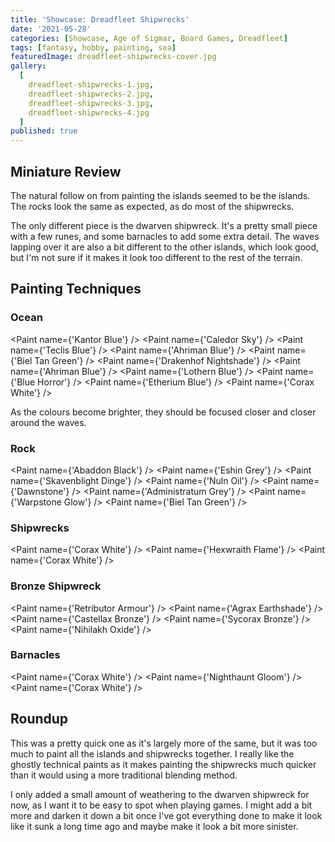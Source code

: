 ```yaml
---
title: 'Showcase: Dreadfleet Shipwrecks'
date: '2021-05-28'
categories: [Showcase, Age of Sigmar, Board Games, Dreadfleet]
tags: [fantasy, hobby, painting, sea]
featuredImage: dreadfleet-shipwrecks-cover.jpg
gallery:
  [
    dreadfleet-shipwrecks-1.jpg,
    dreadfleet-shipwrecks-2.jpg,
    dreadfleet-shipwrecks-3.jpg,
    dreadfleet-shipwrecks-4.jpg
  ]
published: true
---
```


## Miniature Review

The natural follow on from painting the islands seemed to be the islands. The rocks look the same as expected, as do
most of the shipwrecks.

The only different piece is the dwarven shipwreck. It's a pretty small piece with a few runes, and some barnacles to
add some extra detail. The waves lapping over it are also a bit different to the other islands, which look good, but I'm
not sure if it makes it look too different to the rest of the terrain.

## Painting Techniques

### Ocean
<Paint name={'Kantor Blue'} />
<Paint name={'Caledor Sky'} />
<Paint name={'Teclis Blue'} />
<Paint name={'Ahriman Blue'} />
<Paint name={'Biel Tan Green'} />
<Paint name={'Drakenhof Nightshade'} />
<Paint name={'Ahriman Blue'} />
<Paint name={'Lothern Blue'} />
<Paint name={'Blue Horror'} />
<Paint name={'Etherium Blue'} />
<Paint name={'Corax White'} />

As the colours become brighter, they should be focused closer and closer around the waves.

### Rock
<Paint name={'Abaddon Black'} />
<Paint name={'Eshin Grey'} />
<Paint name={'Skavenblight Dinge'} />
<Paint name={'Nuln Oil'} />
<Paint name={'Dawnstone'} />
<Paint name={'Administratum Grey'} />
<Paint name={'Warpstone Glow'} />
<Paint name={'Biel Tan Green'} />

### Shipwrecks
<Paint name={'Corax White'} />
<Paint name={'Hexwraith Flame'} />
<Paint name={'Corax White'} />

### Bronze Shipwreck
<Paint name={'Retributor Armour'} />
<Paint name={'Agrax Earthshade'} />
<Paint name={'Castellax Bronze'} />
<Paint name={'Sycorax Bronze'} />
<Paint name={'Nihilakh Oxide'} />

### Barnacles
<Paint name={'Corax White'} />
<Paint name={'Nighthaunt Gloom'} />
<Paint name={'Corax White'} />

## Roundup

This was a pretty quick one as it's largely more of the same, but it was too much to paint all the islands and
shipwrecks together. I really like the ghostly technical paints as it makes painting the shipwrecks much quicker than
it would using a more traditional blending method.

I only added a small amount of weathering to the dwarven shipwreck for now, as I want it to be easy to spot when
playing games. I might add a bit more and darken it down a bit once I've got everything done to make it look like it
sunk a long time ago and maybe make it look a bit more sinister.
